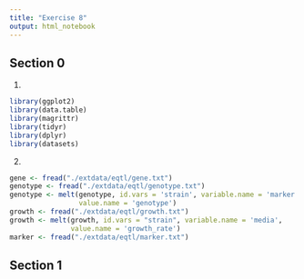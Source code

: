 ```yaml
---
title: "Exercise 8"
output: html_notebook
---
```


## Section 0

1.
```r
library(ggplot2)
library(data.table)
library(magrittr)
library(tidyr)
library(dplyr)
library(datasets)
```

2.
```r
gene <- fread("./extdata/eqtl/gene.txt")
genotype <- fread("./extdata/eqtl/genotype.txt")
genotype <- melt(genotype, id.vars = 'strain', variable.name = 'marker',
                 value.name = 'genotype')
growth <- fread("./extdata/eqtl/growth.txt")
growth <- melt(growth, id.vars = "strain", variable.name = 'media',
               value.name = 'growth_rate')
marker <- fread("./extdata/eqtl/marker.txt")
```


## Section 1
